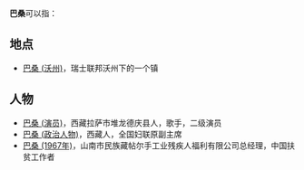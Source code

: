 '''巴桑'''可以指：
== 地点 ==
* [[巴桑_(沃州)|巴桑 (沃州)]]，瑞士联邦沃州下的一个镇

== 人物 ==
* [[巴桑_(演员)|巴桑 (演员)]]，西藏拉萨市堆龙德庆县人，歌手，二级演员
* [[巴桑_(政治人物)|巴桑 (政治人物)]]，西藏人，全国妇联原副主席
* [[巴桑_(1967年)|巴桑 (1967年)]]，山南市民族藏帖尔手工业残疾人福利有限公司总经理，中国扶贫工作者

{{disambig|Cat=二字消歧义}}